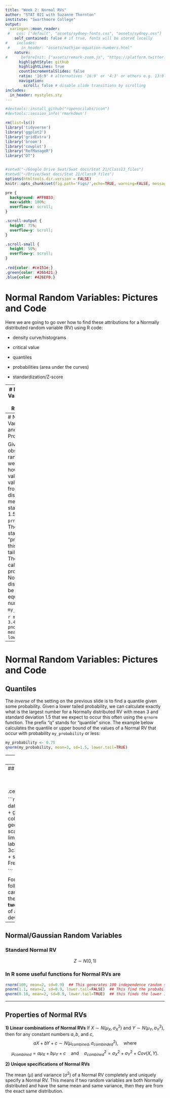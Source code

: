 ```yaml
---
title: "Week 2: Normal RVs"
author: "STAT 021 with Suzanne Thornton"
institute: "Swarthmore College"
output:
  xaringan::moon_reader:
 #   css: ["default", "assets/sydney-fonts.css", "assets/sydney.css"]
    self_contained: false # if true, fonts will be stored locally
#    includes:
 #     in_header: "assets/mathjax-equation-numbers.html"
    nature:
#      beforeInit: ["assets/remark-zoom.js", "https://platform.twitter.com/widgets.js"]
      highlightStyle: github
      highlightLines: true
      countIncrementalSlides: false
      ratio: '16:9' # alternatives '16:9' or '4:3' or others e.g. 13:9
      navigation:
        scroll: false # disable slide transitions by scrolling
includes:
  in_header: mystyles.sty
---
```


```r
#devtools::install_github("ropenscilabs/icon")
#devtools::session_info('rmarkdown')

rm(list=ls())
library('tidyverse')
library('ggplot2')
library('gridExtra')
library('broom')
library('cowplot')
library("RefManageR")
library("DT")


#setwd("~/Google Drive Swat/Swat docs/Stat 21/Class13_files")
#setwd("~/Drive/Swat docs/Stat 21/Class9_files")
options(htmltools.dir.version = FALSE)
knitr::opts_chunk$set(fig.path='Figs/',echo=TRUE, warning=FALSE, message=FALSE)
```

```css
pre {
  background: #FFBB33;
  max-width: 100%;
  overflow-x: scroll;
}

.scroll-output {
  height: 75%;
  overflow-y: scroll;
}

.scroll-small {
  height: 50%;
  overflow-y: scroll;
}
   
.red{color: #ce151e;}
.green{color: #26b421;}
.blue{color: #426EF0;}
```


# Normal Random Variables: Pictures and Code

Here we are going to go over how to find these attributions for a Normally distributed random variable (RV) using R code: 

- density curve/histograms

- critical value

- quantiles

- probabilities (area under the curves)

- standardization/Z-score



---
# Normal Random Variables: Pictures and Code
## Random sample

To generate a random sample from a Normal distribution with mean $3$ and standard deviation $1.5$, we use the   `rnorm` function. Below, I've labeled the sample size of $10$ as `sample_size` and then draw a random sample of that size with the specified parameters: 

```r
sample_size <- 10
rnorm(sample_size, mean=3, sd=1.5)
```

This is a *computer simulated* random sample. 

---
# Normal Random Variables: Pictures and Code
## Probabilities 

Given a quantile, or observation of a random variable, we can calculate how frequently this value or a smaller value will occur from this Normal distribution  with mean $3$ and standard deviation $1.5$ using the `prnorm` function. The prefix "p" stands for "probability" since this is a lower tailed probability. The example below calculates the probability a Normally distributed RV will be less than or equal to the number `my_quantile`: 

```r
my_quantile <- 3.45
pnorm(my_quantile, mean=3, sd=1.5, lower.tail=TRUE)
```



---
# Normal Random Variables: Pictures and Code
## Quantiles 

The *inverse* of the setting on the previous slide is to find a quantile given some probability. Given a lower tailed probability, we can calculate exactly what is the largest number for a Normally distributed RV with mean $3$ and standard deviation $1.5$ that we expect to occur this often using the `qrnorm` function. The prefix "q" stands for "quantile" since. The example below calculates the quantile or upper bound of the values of a Normal RV that occur with probability `my_probability` or less: 


```r
my_probability <- 0.75
qnorm(my_probability, mean=3, sd=1.5, lower.tail=TRUE)
```



---
## Normal/Gaussian Random Variables

These are continuous, quantitative random variables whose sample space is always $S= (-\infty, \infty)$.

$$X \sim N(\mu, \sigma^2)$$
The mean $(\mu)$ describes the balancing point and center of the distribution. The standard deviation $(\sigma)$ and variance $(\sigma^2)$ measure the width or spread of the histogram.

.center[<img src = "normal_hist-1.png"/>]


```r
set.seed(101)
dat <- data.frame(x=rnorm(500))
ggplot(dat, aes(x=x)) + 
    geom_histogram(aes(y=..density..),    
                   bins=20,
                   colour="black", fill="white") +
    geom_density(alpha=.2, fill="#FF6666")  +
    scale_x_continuous(name="Quantitative variable", limits=c(-4, 4), breaks=c(-3,-2,-1,0,1,2,3), labels = c("\u03bc - 3 \u03c3","\u03bc-2\u03c3","\u03bc-\u03c3","\u03bc","\u03bc+\u03c3","\u03bc+2\u03c3","\u03bc+3\u03c3")) +
    scale_y_continuous(name="Density/Relative Frequency", limits=c(0, 0.5))

```


---
## Normal/Gaussian Random Variables

$$X \sim N(\mu, \sigma^2)$$

.center[<img src = "normal_hist2-1.png"/>]

```r
set.seed(101)
dat <- data.frame(x=rnorm(500))
ggplot(dat, aes(x=x)) + 
    geom_histogram(aes(y=..density..),    
                   bins=20,
                   colour="black", fill="white") +
    geom_density(alpha=.2, fill="#FF6666")  +
    scale_x_continuous(name="Quantitative variable", limits=c(-4, 4), breaks=c(-3,-2,-1,0,1,2,3), labels = c("\u03bc - 3 \u03c3","\u03bc-2\u03c3","\u03bc-\u03c3","\u03bc","\u03bc+\u03c3","\u03bc+2\u03c3","\u03bc+3\u03c3")) +
    scale_y_continuous(name="Density/Relative Frequency", limits=c(0, 0.5))

```

For Normally distributed RVs we have the following rule: $68\%$ of all possible values this RV can take on fall within **one** standard deviation of the mean, $95\%$  of all possible values fall within **two** standard deviations of the mean, and $99.7\%$ of all possible values fall within **three** standard deviation of the mean 



---
## Normal/Gaussian Random Variables
### Standard Normal RV

$$Z \sim N(0,1)$$ 


### In R some useful functions for Normal RVs are
```r
rnorm(100, mean=2, sd=0.9)  ## This generates 100 independence random samples from a Normal distribution with mean 2 and variance 0.9^2
pnorm(1.1, mean=2, sd=0.9, lower.tail=FALSE)  ## This find the probability that a Normally distributed (mean 2, variance 0.9^2) RV take on a value of 1.1 or higher  
qnorm(0.18, mean=2, sd=0.9, lower.tail=TRUE)  ## this finds the lower 18th percentile for a RV with a Normal distribution (mean 2, variance 0.9^2)
```


---
## Properties of Normal RVs


**1) Linear combinations of Normal RVs**
If $X \sim N(\mu_{X}, \sigma^2_{X})$ and $Y \sim N(\mu_{Y}, \sigma^2_{Y})$, then for any constant numbers $a,b,$ and $c$, 
$$aX + bY + c \sim N(\mu_{combined}, \sigma^2_{combinded}), \quad\text{where}$$
$$\mu_{combined} = a\mu_{X} + b\mu_{Y}+c \quad \text{and} \quad \sigma^2_{combined} = \sigma^2_{X} + \sigma^2_{Y} + Cov(X,Y).$$



**2) Unique specifications of Normal RVs**

The mean $(\mu)$ and variance $(\sigma^2)$ of a Normal RV completely and uniquely specify a Normal RV. This means if two random variables are both Normally distributed and have the same mean and same variance, then they are from the exact same distribution. 
